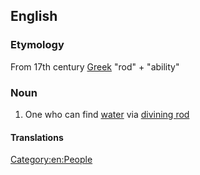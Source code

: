 ==English==

===Etymology===
From 17th century [[Greek]] "rod" + "ability"

===Noun===
{{en-noun}}

# One who can find [[water]] via [[divining rod]]

====Translations====
{{trans-see|One who can find water via divining rod|dowser}}

[[Category:en:People]]